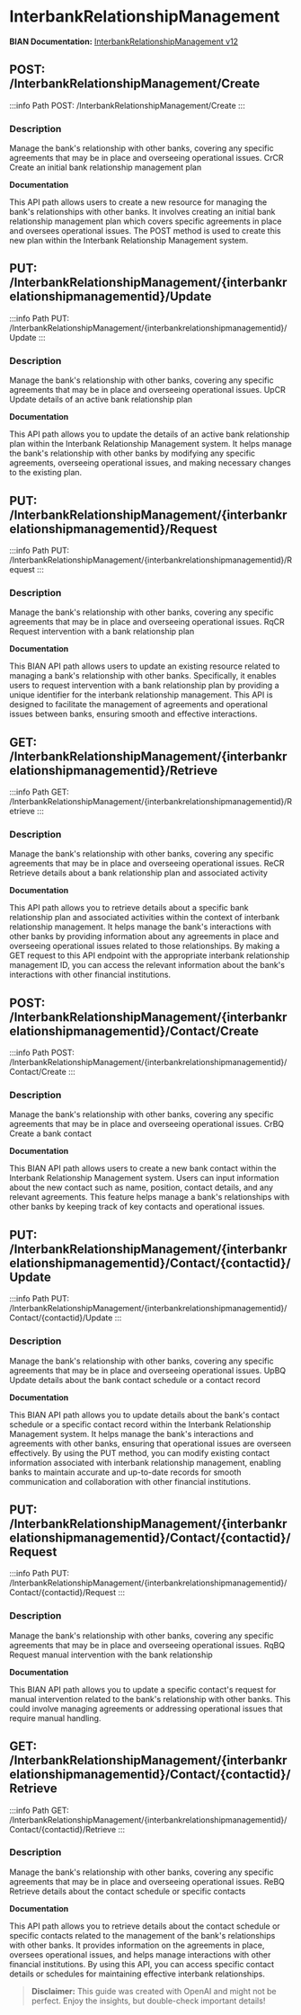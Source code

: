 # InterbankRelationshipManagement

**BIAN Documentation:** [InterbankRelationshipManagement v12](https://app.swaggerhub.com/apis/BIAN-3/InterbankRelationshipManagement/12.0.0)

## POST: /InterbankRelationshipManagement/Create

:::info Path
POST: /InterbankRelationshipManagement/Create
:::

### Description

Manage the bank's relationship with other banks\, covering any specific agreements that may be in place and overseeing operational issues\. CrCR Create an initial bank relationship management plan

**Documentation**

This API path allows users to create a new resource for managing the bank's relationships with other banks\. It involves creating an initial bank relationship management plan which covers specific agreements in place and oversees operational issues\. The POST method is used to create this new plan within the Interbank Relationship Management system\.

## PUT: /InterbankRelationshipManagement/\{interbankrelationshipmanagementid\}/Update

:::info Path
PUT: /InterbankRelationshipManagement/\{interbankrelationshipmanagementid\}/Update
:::

### Description

Manage the bank's relationship with other banks\, covering any specific agreements that may be in place and overseeing operational issues\. UpCR Update details of an active bank relationship plan

**Documentation**

This API path allows you to update the details of an active bank relationship plan within the Interbank Relationship Management system\. It helps manage the bank's relationship with other banks by modifying any specific agreements\, overseeing operational issues\, and making necessary changes to the existing plan\.

## PUT: /InterbankRelationshipManagement/\{interbankrelationshipmanagementid\}/Request

:::info Path
PUT: /InterbankRelationshipManagement/\{interbankrelationshipmanagementid\}/Request
:::

### Description

Manage the bank's relationship with other banks\, covering any specific agreements that may be in place and overseeing operational issues\. RqCR Request intervention with a bank relationship plan

**Documentation**

This BIAN API path allows users to update an existing resource related to managing a bank's relationship with other banks\. Specifically\, it enables users to request intervention with a bank relationship plan by providing a unique identifier for the interbank relationship management\. This API is designed to facilitate the management of agreements and operational issues between banks\, ensuring smooth and effective interactions\.

## GET: /InterbankRelationshipManagement/\{interbankrelationshipmanagementid\}/Retrieve

:::info Path
GET: /InterbankRelationshipManagement/\{interbankrelationshipmanagementid\}/Retrieve
:::

### Description

Manage the bank's relationship with other banks\, covering any specific agreements that may be in place and overseeing operational issues\. ReCR Retrieve details about a bank relationship plan and associated activity

**Documentation**

This API path allows you to retrieve details about a specific bank relationship plan and associated activities within the context of interbank relationship management\. It helps manage the bank's interactions with other banks by providing information about any agreements in place and overseeing operational issues related to those relationships\. By making a GET request to this API endpoint with the appropriate interbank relationship management ID\, you can access the relevant information about the bank's interactions with other financial institutions\.

## POST: /InterbankRelationshipManagement/\{interbankrelationshipmanagementid\}/Contact/Create

:::info Path
POST: /InterbankRelationshipManagement/\{interbankrelationshipmanagementid\}/Contact/Create
:::

### Description

Manage the bank's relationship with other banks\, covering any specific agreements that may be in place and overseeing operational issues\. CrBQ Create a bank contact

**Documentation**

This BIAN API path allows users to create a new bank contact within the Interbank Relationship Management system\. Users can input information about the new contact such as name\, position\, contact details\, and any relevant agreements\. This feature helps manage a bank's relationships with other banks by keeping track of key contacts and operational issues\.

## PUT: /InterbankRelationshipManagement/\{interbankrelationshipmanagementid\}/Contact/\{contactid\}/Update

:::info Path
PUT: /InterbankRelationshipManagement/\{interbankrelationshipmanagementid\}/Contact/\{contactid\}/Update
:::

### Description

Manage the bank's relationship with other banks\, covering any specific agreements that may be in place and overseeing operational issues\. UpBQ Update details about the bank contact schedule or a contact record

**Documentation**

This BIAN API path allows you to update details about the bank's contact schedule or a specific contact record within the Interbank Relationship Management system\. It helps manage the bank's interactions and agreements with other banks\, ensuring that operational issues are overseen effectively\. By using the PUT method\, you can modify existing contact information associated with interbank relationship management\, enabling banks to maintain accurate and up\-to\-date records for smooth communication and collaboration with other financial institutions\.

## PUT: /InterbankRelationshipManagement/\{interbankrelationshipmanagementid\}/Contact/\{contactid\}/Request

:::info Path
PUT: /InterbankRelationshipManagement/\{interbankrelationshipmanagementid\}/Contact/\{contactid\}/Request
:::

### Description

Manage the bank's relationship with other banks\, covering any specific agreements that may be in place and overseeing operational issues\. RqBQ Request manual intervention with the bank relationship

**Documentation**

This BIAN API path allows you to update a specific contact's request for manual intervention related to the bank's relationship with other banks\. This could involve managing agreements or addressing operational issues that require manual handling\.

## GET: /InterbankRelationshipManagement/\{interbankrelationshipmanagementid\}/Contact/\{contactid\}/Retrieve

:::info Path
GET: /InterbankRelationshipManagement/\{interbankrelationshipmanagementid\}/Contact/\{contactid\}/Retrieve
:::

### Description

Manage the bank's relationship with other banks\, covering any specific agreements that may be in place and overseeing operational issues\. ReBQ Retrieve details about the contact schedule or specific contacts

**Documentation**

This API path allows you to retrieve details about the contact schedule or specific contacts related to the management of the bank's relationships with other banks\. It provides information on the agreements in place\, oversees operational issues\, and helps manage interactions with other financial institutions\. By using this API\, you can access specific contact details or schedules for maintaining effective interbank relationships\.

> **Disclaimer:** This guide was created with OpenAI and might not be perfect. Enjoy the insights, but double-check important details!
